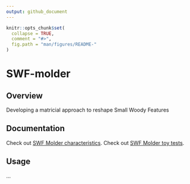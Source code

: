 ```yaml
---
output: github_document
---
```


<!-- README.md is generated from README.Rmd. Please edit that file -->

```r
knitr::opts_chunk$set(
  collapse = TRUE,
  comment = "#>",
  fig.path = "man/figures/README-"
)
```

# SWF-molder

## Overview

Developing a matricial approach to reshape Small Woody Features 

## Documentation

Check out [SWF Molder characteristics](https://mattmar.github.io/SWF-molder/).
Check out [SWF Molder toy tests](https://mattmar.github.io/SWF-molder/).

## Usage

...
